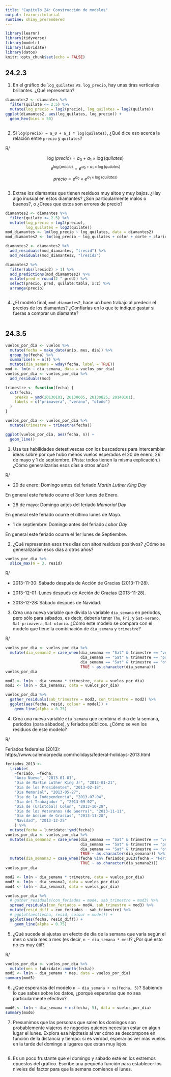 ```yaml
---
title: "Capítulo 24: Construcción de modelos"
output: learnr::tutorial
runtime: shiny_prerendered
---
```


```r
library(learnr)
library(tidyverse)
library(modelr)
library(lubridate)
library(datos)
knitr::opts_chunk$set(echo = FALSE)
```

## 24.2.3
1. En el gráfico de `log_quilates` vs. `log_precio`, hay unas tiras verticales brillantes. ¿Qué representan?

```r
diamantes2 <- diamantes %>%
  filter(quilate <= 2.5) %>% 
  mutate(log_precio = log2(precio), log_quilates = log2(quilate))
ggplot(diamantes2, aes(log_quilates, log_precio)) + 
  geom_hex(bins = 50)
```

```r

```

2. Si `log(precio) = a_0 + a_1 * log(quilates)`, ¿Qué dice eso acerca la relación entre `precio` y `quilates`?

R/

$$\log(precio) = a_0 + a_1 \times \log(quilates)$$
$$e ^ {\log(precio)} = e ^ {a_0 + a_1 \times \log(quilates)}$$

$$precio = e ^ {a_0} \times e ^ {a_1 \times \log(quilates)}$$


<!-- $$precio = b_0 \times b_1 \times e ^ {\log(quilates)}$$ -->

<!-- $$precio = b_0 \times b_1 \times quilates$$ -->

<!-- $$precio = b_0 + b_1 \times quilates$$ -->

```r

```

3. Extrae los diamantes que tienen residuos muy altos y muy bajos. ¿Hay algo inusual en estos diamantes? ¿Son particularmente malos o buenos?, o ¿Crees que estos son errores de precio?

```r
diamantes2 <- diamantes %>%
  filter(quilate <= 2.5) %>% 
  mutate(log_precio = log2(precio), 
         log_quilates = log2(quilate))
mod_diamantes <- lm(log_precio ~ log_quilates, data = diamantes2)
mod_diamantes2 <- lm(log_precio ~ log_quilates + color + corte + claridad, data = diamantes2)

diamantes2 <- diamantes2 %>% 
  add_residuals(mod_diamantes, "lresid") %>%
  add_residuals(mod_diamantes2, "lresid2")

diamantes2 %>%
  filter(abs(lresid2) > 1) %>% 
  add_predictions(mod_diamantes2) %>% 
  mutate(pred = round(2 ^ pred)) %>% 
  select(precio, pred, quilate:tabla, x:z) %>% 
  arrange(precio)
```

```r

```

4. ¿El modelo final, `mod_diamantes2`, hace un buen trabajo al predecir el precios de los diamantes? ¿Confiarías en lo que te indique gastar si fueras a comprar un diamante?

```r

```


## 24.3.5
```r
vuelos_por_dia <- vuelos %>% 
  mutate(fecha = make_date(anio, mes, dia)) %>% 
  group_by(fecha) %>% 
  summarise(n = n()) %>% 
  mutate(dia_semana = wday(fecha, label = TRUE))
mod <- lm(n ~ dia_semana, data = vuelos_por_dia)
vuelos_por_dia <- vuelos_por_dia %>% 
  add_residuals(mod)

trimestre <- function(fecha) {
  cut(fecha, 
    breaks = ymd(20130101, 20130605, 20130825, 20140101),
    labels = c("primavera", "verano", "otoño")
  )
}

vuelos_por_dia <- vuelos_por_dia %>% 
  mutate(trimestre = trimestre(fecha)) 

ggplot(vuelos_por_dia, aes(fecha, n)) + 
  geom_line()
```

1. Usa tus habilidades detestivescas con los buscadores para intercambiar ideas sobre por qué hubo menos vuelos esperados el 20 de enero, 26 de mayo y 1 de septiembre. (Pista: todos tienen la misma explicación.) ¿Cómo generalizarías esos días a otros años?

R/

* 20 de enero: Domingo antes del feriado _Martin Luther King Day_

En general este feriado ocurre el 3cer lunes de Enero.

* 26 de mayo: Domingo antes del feriado _Memorial Day_

En general este feriado ocurre el último lunes de Mayo.

* 1 de septiembre: Domingo antes del feriado _Labor Day_

En general este feriado ocurre el 1er lunes de Septiembre.


2. ¿Qué representan esos tres días con altos residuos positivos? ¿Cómo se generalizarían esos días a otros años?

```r
vuelos_por_dia %>% 
  slice_max(n = 3, resid)
```

R/ 

* 2013-11-30: Sábado después de Acción de Gracias (2013-11-28).

* 2013-12-01: Lunes después de Acción de Gracias (2013-11-28).

* 2013-12-28: Sábado después de Navidad.

3. Crea una nueva variable que divida la variable `dia_semana` en periodos, pero sólo para sábados, es decir, debería tener `Thu`, `Fri`, y `Sat-verano`, `Sat-primavera`, `Sat-otonio`. ¿Cómo este modelo se compara con el modelo que tiene la combinación de `dia_semana` y `trimestre`?

R/
```r
vuelos_por_dia <- vuelos_por_dia %>% 
  mutate(dia_semana2 = case_when(dia_semana == "Sat" & trimestre == "verano" ~ "Sat-verano", 
                                 dia_semana == "Sat" & trimestre == "primavera" ~ "Sat-primavera",
                                 dia_semana == "Sat" & trimestre == "otonio" ~ "Sat-otonio",
                                 TRUE ~ as.character(dia_semana)))
vuelos_por_dia

mod2 <- lm(n ~ dia_semana * trimestre, data = vuelos_por_dia)
mod3 <- lm(n ~ dia_semana2, data = vuelos_por_dia)

vuelos_por_dia %>% 
  gather_residuals(sab_trimestre = mod3, con_trimestre = mod2) %>% 
  ggplot(aes(fecha, resid, colour = model)) +
    geom_line(alpha = 0.75)
```

4. Crea una nueva variable `dia_semana` que combina el día de la semana, periodos (para sábados), y feriados públicos. ¿Cómo se ven los residuos de este modelo?

R/

Feriados federales (2013): https://www.calendarpedia.com/holidays/federal-holidays-2013.html
```r
feriados_2013 <-
  tribble(
    ~feriado, ~fecha,
    "Anio Nuevo", "2013-01-01",
    "Dia de Martin Luther King Jr", "2013-01-21",
    "Dia de los Presidentes", "2013-02-18",
    "Dia Memorial", "2013-05-27",
    "Dia de la Independencia", "2013-07-04",
    "Dia del Trabajador ", "2013-09-02",
    "Dia de (Cristobal) Colon", "2013-10-28",
    "Dia de los Veteranos (de Guerra)", "2013-11-11",
    "Dia de Accion de Gracias", "2013-11-28",
    "Navidad", "2013-12-25"
    ) %>%
  mutate(fecha = lubridate::ymd(fecha))
vuelos_por_dia <- vuelos_por_dia %>%
  mutate(dia_semana2 = case_when(dia_semana == "Sat" & trimestre == "verano" ~ "Sat-verano", 
                                 dia_semana == "Sat" & trimestre == "primavera" ~ "Sat-primavera",
                                 dia_semana == "Sat" & trimestre == "otonio" ~ "Sat-otonio",
                                 TRUE ~ as.character(dia_semana))) %>%
  mutate(dia_semana3 = case_when(fecha %in% feriados_2013$fecha ~ "Feriado",
                                 TRUE ~ as.character(dia_semana2)))
vuelos_por_dia

mod2 <- lm(n ~ dia_semana * trimestre, data = vuelos_por_dia)
mod3 <- lm(n ~ dia_semana2, data = vuelos_por_dia)
mod4 <- lm(n ~ dia_semana3, data = vuelos_por_dia)

vuelos_por_dia %>% 
  # gather_residuals(con_feriados = mod4, sab_trimestre = mod3) %>% 
  spread_residuals(con_feriados = mod4, sab_trimestre = mod3) %>% 
  mutate(resid_diff = con_feriados - sab_trimestre) %>%
  # ggplot(aes(fecha, resid, colour = model)) +
  ggplot(aes(fecha, resid_diff)) +
    geom_line(alpha = 0.75)
```

5. ¿Qué sucede si ajustas un efecto de día de la semana que varía según el mes o varía mes a mes (es decir, `n ~ dia_semana * mes`)? ¿Por qué esto no es muy útil?

R/
```r
vuelos_por_dia <- vuelos_por_dia %>% 
  mutate(mes = lubridate::month(fecha))
mod5 <- lm(n ~ dia_semana * mes, data = vuelos_por_dia)
summary(mod5)
```

6. ¿Que esperarías del modelo `n ~ dia_semana + ns(fecha, 5)`? Sabiendo lo que sabes sobre los datos, ¿porqué esperarias que no sea particularmente efectivo?

```r
mod6 <- lm(n ~ dia_semana + ns(fecha, 5), data = vuelos_por_dia)
summary(mod6)
```

7. Presumimos que las personas que salen los domingos son probablemente viajeros de negocios quienes necesitan estar en algun lugar el lunes. Explora esa hipótesis al ver cómo se descompone en función de la distancia y tiempo: si es verdad, esperarías ver más vuelos en la tarde del domingo a lugares que estan muy lejos.

```r

```

8. Es un poco frustante que el domingo y sábado esté en los extremos opuestos del gráfico. Escribe una pequeña función para establecer los niveles del factor para que la semana comience el lunes.

```r

```